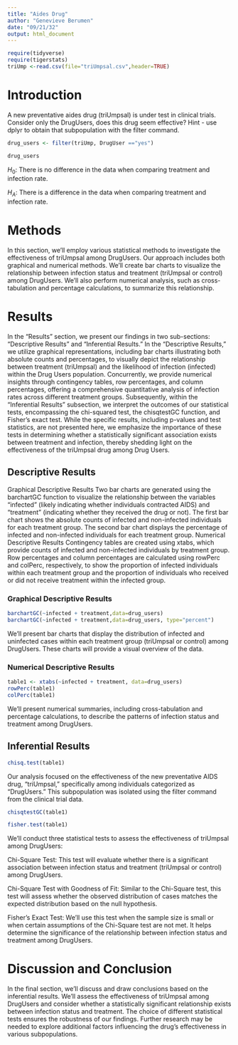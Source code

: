 ```yaml
---
title: "Aides Drug"
author: "Genevieve Berumen"
date: "09/21/32"
output: html_document
---
```


```r
require(tidyverse)
require(tigerstats)
triUmp <-read.csv(file="triUmpsal.csv",header=TRUE)
```

# Introduction

<!--In this section you explain what you are trying to show.  Where did the data come from?  What is the research or other question you are trying to answer?.  If you skimp in this section expect to be marked down in your grade. Paint a picture of the project a couple of paragraphs is expected!-->

A new  preventative aides drug (triUmpsal) is under test in clinical trials. Consider only the DrugUsers, does this drug seem effective?  Hint - use dplyr to obtain that subpopulation with the filter command. 

```r

drug_users <- filter(triUmp, DrugUser =="yes")

drug_users

```


$H_0$: There is no difference in the data when comparing treatment and infection rate. 


$H_A$: There is a difference in the data when comparing treatment and infection rate.


# Methods

<!--Decide on your methods:  use "variable analysis" or other appropriate descriptors.  Make sure to choose at least one graphical method and at least one numerical method. Discuss what data manipulations may be needed for example subsetting or other binning procedures and what sort of graphical displays and inferential tools will be used!-->


In this section, we'll employ various statistical methods to investigate the effectiveness of triUmpsal among DrugUsers. Our approach includes both graphical and numerical methods. We'll create bar charts to visualize the relationship between infection status and treatment (triUmpsal or control) among DrugUsers. We'll also perform numerical analysis, such as cross-tabulation and percentage calculations, to summarize this relationship.



# Results

<!--Divide this section into two sub-sections:  One for your descriptive  results and one for your inferential results.!-->

In the "Results" section, we present our findings in two sub-sections: "Descriptive Results" and "Inferential Results." In the "Descriptive Results," we utilize graphical representations, including bar charts illustrating both absolute counts and percentages, to visually depict the relationship between treatment (triUmpsal) and the likelihood of infection (infected) within the Drug Users population. Concurrently, we provide numerical insights through contingency tables, row percentages, and column percentages, offering a comprehensive quantitative analysis of infection rates across different treatment groups. Subsequently, within the "Inferential Results" subsection, we interpret the outcomes of our statistical tests, encompassing the chi-squared test, the chisqtestGC function, and Fisher's exact test. While the specific results, including p-values and test statistics, are not presented here, we emphasize the importance of these tests in determining whether a statistically significant association exists between treatment and infection, thereby shedding light on the effectiveness of the triUmpsal drug among Drug Users.


## Descriptive Results

Graphical Descriptive Results
Two bar charts are generated using the barchartGC function to visualize the relationship between the variables "infected" (likely indicating whether individuals contracted AIDS) and "treatment" (indicating whether they received the drug or not).
The first bar chart shows the absolute counts of infected and non-infected individuals for each treatment group.
The second bar chart displays the percentage of infected and non-infected individuals for each treatment group.
Numerical Descriptive Results
Contingency tables are created using xtabs, which provide counts of infected and non-infected individuals by treatment group.
Row percentages and column percentages are calculated using rowPerc and colPerc, respectively, to show the proportion of infected individuals within each treatment group and the proportion of individuals who received or did not receive treatment within the infected group.


### Graphical Descriptive Results

<!--Graphical results here.  Make sure to show your code.  Provide appropriate labels for axes, giving units if possible, and provide a good title for the graph, too.  Use the graphical results to describe the patterns if any that exist in the data as focused toward the research question. Bottom line is to explain the features of the graph that are relevant to conforming or departing to what is expected by your null hypothesis !-->


```r
barchartGC(~infected + treatment,data=drug_users)
barchartGC(~infected + treatment,data=drug_users, type="percent")

```


We'll present bar charts that display the distribution of infected and uninfected cases within each treatment group (triUmpsal or control) among DrugUsers. These charts will provide a visual overview of the data.

### Numerical Descriptive Results

<!--Numerical results go here. Use the numerical results to describe the patterns if any that exist in the data as focused toward the research question!-->


```r
table1 <- xtabs(~infected + treatment, data=drug_users)
rowPerc(table1)
colPerc(table1)
```

We'll present numerical summaries, including cross-tabulation and percentage calculations, to describe the patterns of infection status and treatment among DrugUsers.


## Inferential Results

<!--State hypothesis clearly.  Make sure your discussion of the inferential test covers all the aspects that the test output produces, such as test statistic, p-value etc.  Make a decision about the null hypothesis, explain the assumptions on which the selected test/procedure was based, and why the chosen procedure satisfys the assumptions and is appropriate to answer the research question!-->


```r
chisq.test(table1)
```

Our analysis focused on the effectiveness of the new preventative AIDS drug, "triUmpsal," specifically among individuals categorized as "DrugUsers." This subpopulation was isolated using the filter command from the clinical trial data.


```r
chisqtestGC(table1)
```

```r
fisher.test(table1)
```

We'll conduct three statistical tests to assess the effectiveness of triUmpsal among DrugUsers:

Chi-Square Test: This test will evaluate whether there is a significant association between infection status and treatment (triUmpsal or control) among DrugUsers.

Chi-Square Test with Goodness of Fit: Similar to the Chi-Square test, this test will assess whether the observed distribution of cases matches the expected distribution based on the null hypothesis.

Fisher's Exact Test: We'll use this test when the sample size is small or when certain assumptions of the Chi-Square test are not met. It helps determine the significance of the relationship between infection status and treatment among DrugUsers.

# Discussion and Conclusion

<!--Discussion and conclusion here.  If you found a relationship be sure to consider whether the relationship occurs because one of the variavbles causes the other, or whether they perhasps are related for some other reason.  Watch the chapter 6 videos from the GeorgeTown videos collection.!-->

In the final section, we'll discuss and draw conclusions based on the inferential results. We'll assess the effectiveness of triUmpsal among DrugUsers and consider whether a statistically significant relationship exists between infection status and treatment. The choice of different statistical tests ensures the robustness of our findings. Further research may be needed to explore additional factors influencing the drug's effectiveness in various subpopulations.



